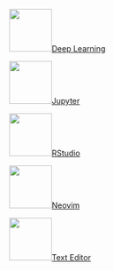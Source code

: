 
::: {.course .g-col-lg-9 .g-col-12}


<a href="hello/vscode.html" role="button" class="btn btn-outline-light">
![](docs/get-started/images/vscode-logo.png){width="77" fig-alt="VS Code logo."}Deep Learning
</a>

<a href="hello/jupyter.html" role="button" class="btn btn-outline-light">
![](docs/get-started/images/jupyter-logo.png){width="77" fig-alt="Jupyter logo."}Jupyter
</a>

<a href="hello/rstudio.html" role="button" class="btn btn-outline-light">
![](docs/get-started/images/rstudio-logo.png){width="77" fig-alt="RStudio logo."}RStudio
</a>


<a href="docs/get-started/images/neovim.html" role="button" class="btn btn-outline-light">
![](docs/get-started/images/neovim-logo.svg){width="77" fig-alt="Neovim logo."}Neovim
</a>


<a href="hello/text-editor.html" role="button" class="btn btn-outline-light">
![](docs/get-started/images/text-editor-logo.png){width="77" fig-alt="Text Editor logo: a circle with white outline and black fill inside of which is a command-line prompt."}Text Editor
</a>
:::

